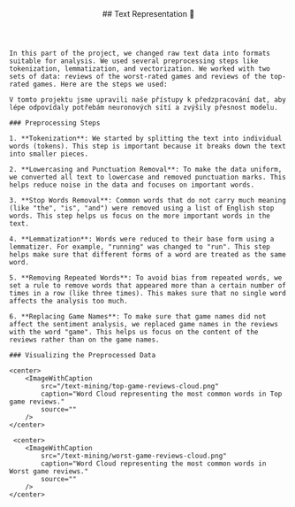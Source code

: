 <article id="textRepresentation">
    <header style={{marginBottom: "1rem"}}>
        ## Text Representation 📝
    </header>

    In this part of the project, we changed raw text data into formats suitable for analysis. We used several preprocessing steps like tokenization, lemmatization, and vectorization. We worked with two sets of data: reviews of the worst-rated games and reviews of the top-rated games. Here are the steps we used:

    V tomto projektu jsme upravili naše přístupy k předzpracování dat, aby lépe odpovídaly potřebám neuronových sítí a zvýšily přesnost modelu.

    ### Preprocessing Steps

    1. **Tokenization**: We started by splitting the text into individual words (tokens). This step is important because it breaks down the text into smaller pieces.

    2. **Lowercasing and Punctuation Removal**: To make the data uniform, we converted all text to lowercase and removed punctuation marks. This helps reduce noise in the data and focuses on important words.

    3. **Stop Words Removal**: Common words that do not carry much meaning (like "the", "is", "and") were removed using a list of English stop words. This step helps us focus on the more important words in the text.

    4. **Lemmatization**: Words were reduced to their base form using a lemmatizer. For example, "running" was changed to "run". This step helps make sure that different forms of a word are treated as the same word.

    5. **Removing Repeated Words**: To avoid bias from repeated words, we set a rule to remove words that appeared more than a certain number of times in a row (like three times). This makes sure that no single word affects the analysis too much.

    6. **Replacing Game Names**: To make sure that game names did not affect the sentiment analysis, we replaced game names in the reviews with the word "game". This helps us focus on the content of the reviews rather than on the game names.

    ### Visualizing the Preprocessed Data

    <center>
        <ImageWithCaption
            src="/text-mining/top-game-reviews-cloud.png"
            caption="Word Cloud representing the most common words in Top game reviews."
            source=""
        />
    </center>

     <center>
        <ImageWithCaption
            src="/text-mining/worst-game-reviews-cloud.png"
            caption="Word Cloud representing the most common words in Worst game reviews."
            source=""
        />
    </center>

</article>
